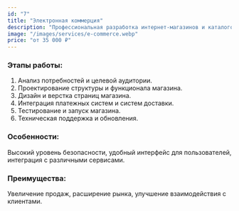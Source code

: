 ```yaml
---
id: "7"
title: "Электронная коммерция"
description: "Профессиональная разработка интернет-магазинов и каталогов. Подключение платежных систем, настройка модулей оплаты и создание удобной платформы для вашего бизнеса. Цены от 35 000 ₽."
image: "/images/services/e-commerce.webp"
price: "от 35 000 ₽"
---
```


### Этапы работы:

1. Анализ потребностей и целевой аудитории.
2. Проектирование структуры и функционала магазина.
3. Дизайн и верстка страниц магазина.
4. Интеграция платежных систем и систем доставки.
5. Тестирование и запуск магазина.
6. Техническая поддержка и обновления.

### Особенности:

Высокий уровень безопасности, удобный интерфейс для пользователей, интеграция с различными сервисами.

### Преимущества:

Увеличение продаж, расширение рынка, улучшение взаимодействия с клиентами.
